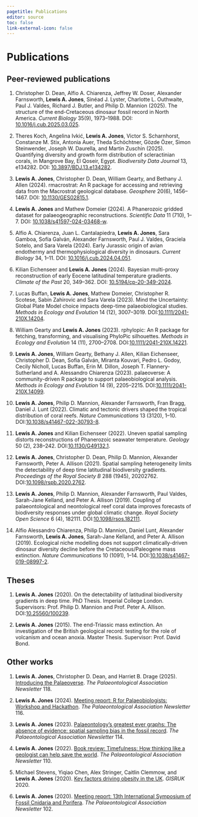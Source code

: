 ```yaml
---
pagetitle: Publications
editor: source
toc: false
link-external-icon: false
---
```


# Publications

## **Peer-reviewed publications**

1. Christopher D. Dean, Alfio A. Chiarenza, Jeffrey W. Doser, Alexander Farnsworth, **Lewis A. Jones**, Sin&eacute;ad J. Lyster, Charlotte L. Outhwaite, Paul J. Valdes, Richard J. Butler, and Philip D. Mannion (2025). The structure of the end-Cretaceous dinosaur fossil record in North America. *Current Biology* 35(9), 1973&ndash;1988. DOI: [10.1016/j.cub.2025.03.025](https://doi.org/10.1016/j.cub.2025.03.025).

2. Theres Koch, Angelina Ivki&cacute;, **Lewis A. Jones**, Victor S. Scharnhorst, Constanze M. Stix, Antonia Auer, Theda Sch&ouml;chtner, G&ouml;zde &Ouml;zer, Simon Steinwender, Joseph W. Daurella, and Martin Zuschin (2025). Quantifying diversity and growth form distribution of scleractinian corals, in Mangrove Bay, El Qoseir, Egypt. *Biodiversity Data Journal* 13, e134282. DOI: [10.3897/BDJ.13.e134282](https://doi.org/10.3897/BDJ.13.e134282).

3. **Lewis A. Jones**, Christopher D. Dean, William Gearty, and Bethany J. Allen (2024). rmacrostrat: An R package for accessing and retrieving data from the Macrostrat geological database. *Geosphere* 20(6), 1456&ndash;1467. DOI: [10.1130/GES02815.1](https://doi.org/10.1130/GES02815.1).

4. **Lewis A. Jones** and Mathew Domeier (2024). A Phanerozoic gridded dataset for palaeogeographic reconstructions. *Scientific Data* 11 (710), 1&ndash;7. DOI: [10.1038/s41597-024-03468-w](https://doi.org/10.1038/s41597-024-03468-w).

5.	Alfio A. Chiarenza, Juan L. Cantalapiedra, **Lewis A. Jones**, Sara Gamboa, Sofía Galván, Alexander Farnsworth, Paul J. Valdes, Graciela Sotelo, and Sara Varela (2024). Early Jurassic origin of avian endothermy and thermophysiological diversity in dinosaurs. *Current Biology* 34, 1&ndash;11. DOI: [10.1016/j.cub.2024.04.051](https://doi.org/10.1016/j.cub.2024.04.051).

6.	Kilian Eichenseer and **Lewis A. Jones** (2024). Bayesian multi-proxy reconstruction of early Eocene latitudinal temperature gradients. *Climate of the Past* 20, 349&ndash;362. DOI: [10.5194/cp-20-349-2024](https://doi.org/10.5194/cp-20-349-2024).

7.  Lucas Buffan, **Lewis A. Jones**, Mathew Domeier, Christopher R. Scotese, Sabin Zahirovic and Sara Varela (2023). Mind the Uncertainty: Global Plate Model choice impacts deep-time palaeobiological studies. *Methods in Ecology and Evolution* 14 (12), 3007&ndash;3019. DOI:[10.1111/2041-210X.14204](https://doi.org/10.1111/2041-210X.14204).

8.  William Gearty and **Lewis A. Jones** (2023). rphylopic: An R package for fetching, transforming, and visualising PhyloPic silhouettes. *Methods in Ecology and Evolution* 14 (11), 2700&ndash;2708. DOI:[10.1111/2041-210X.14221](https://doi.org/10.1111/2041-210X.14221).

9.  **Lewis A. Jones**, William Gearty, Bethany J. Allen, Kilian Eichenseer, Christopher D. Dean, Sofía Galván, Miranta Kouvari, Pedro L. Godoy, Cecily Nicholl, Lucas Buffan, Erin M. Dillon, Joseph T. Flannery-Sutherland and A. Alessandro Chiarenza (2023). palaeoverse: A community-driven R package to support palaeobiological analysis. *Methods in Ecology and Evolution* 14 (9), 2205&ndash;2215. DOI:[10.1111/2041-210X.14099](https://doi.org/10.1111/2041-210X.14099).

10.  **Lewis A. Jones**, Philip D. Mannion, Alexander Farnsworth, Fran Bragg, Daniel J. Lunt (2022). Climatic and tectonic drivers shaped the tropical distribution of coral reefs. *Nature Communications* 13 (3120), 1&ndash;10. DOI:[10.1038/s41467-022-30793-8](https://doi.org/10.1038/s41467-022-30793-8).

11.  **Lewis A. Jones** and Kilian Eichenseer (2022). Uneven spatial sampling distorts reconstructions of Phanerozoic seawater temperature. *Geology* 50 (2), 238&ndash;242. DOI:[10.1130/G49132.1](https://doi.org/10.1130/G49132.1).

12.  **Lewis A. Jones**, Christopher D. Dean, Philip D. Mannion, Alexander Farnsworth, Peter A. Allison (2021). Spatial sampling heterogeneity limits the detectability of deep time latitudinal biodiversity gradients. *Proceedings of the Royal Society B* 288 (1945), 20202762. DOI:[10.1098/rspb.2020.2762](https://doi.org/10.1098/rspb.2020.2762).

13.  **Lewis A. Jones**, Philip D. Mannion, Alexander Farnsworth, Paul Valdes, Sarah-Jane Kelland, and Peter A. Allison (2019). Coupling of palaeontological and neontological reef coral data improves forecasts of biodiversity responses under global climatic change. *Royal Society Open Science* 6 (4), 182111. DOI:[10.1098/rsos.182111](https://doi.org/10.1098/rsos.182111).

14.  Alfio Alessandro Chiarenza, Philip D. Mannion, Daniel Lunt, Alexander Farnsworth, **Lewis A. Jones**, Sarah-Jane Kelland, and Peter A. Allison (2019). Ecological niche modelling does not support climatically-driven dinosaur diversity decline before the Cretaceous/Paleogene mass extinction. *Nature Communications* 10 (1091), 1&ndash;14. DOI:[10.1038/s41467-019-08997-2](https://doi.org/10.1038/s41467-019-08997-2).

## **Theses**

1.  **Lewis A. Jones** (2020). On the detectability of latitudinal biodiversity gradients in deep time. PhD Thesis. Imperial College London. Supervisors: Prof. Philip D. Mannion and Prof. Peter A. Allison. DOI:[10.25560/100239](https://spiral.imperial.ac.uk/handle/10044/1/100239).

2.  **Lewis A. Jones** (2015). The end-Triassic mass extinction. An investigation of the British geological record: testing for the role of volcanism and ocean anoxia. Master Thesis. Supervisor: Prof. David Bond.

## **Other works**

1. **Lewis A. Jones**, Christopher D. Dean, and Harriet B. Drage (2025). [Introducing the Palaeoverse](https://www.palass.org/publications/newsletter/archive/118/newsletter-no-118). *The Palaeontological Association Newsletter* 118.

2. **Lewis A. Jones** (2024). [Meeting report: R for Palaeobiologists: Workshop and Hackathon](https://www.palass.org/publications/newsletter/archive/116/newsletter-no-116). *The Palaeontological Association Newsletter* 116.

3.  **Lewis A. Jones** (2023). [Palaeontology’s greatest ever graphs: The absence of evidence: spatial sampling bias in the fossil record](https://www.palass.org/publications/newsletter/archive/114/newsletter-no-114). *The Palaeontological Association Newsletter* 114.

4.  **Lewis A. Jones** (2022). [Book review: Timefulness: How thinking like a geologist can help save the world](https://www.palass.org/publications/newsletter/archive/110/newsletter-no-110). *The Palaeontological Association Newsletter* 110.

5.  Michael Stevens, Yiqiao Chen, Alex Stringer, Caitlin Clemmow, and **Lewis A. Jones** (2020). [Key factors driving obesity in the UK](https://drive.google.com/file/d/1MHWMo_bC1pw-hVEddibDvxsinlOK0Tjh/view). *GISRUK* 2020.

6.  **Lewis A. Jones** (2020). [Meeting report: 13th International Symposium of Fossil Cnidaria and Porifera](https://www.palass.org/sites/default/files/media/publications/newsletters/number_102/number_102.pdf). *The Palaeontological Association Newsletter* 102.